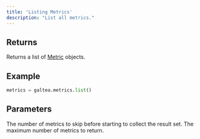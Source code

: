 ```yaml
---
title: 'Listing Metrics'
description: "List all metrics."
---
```


## Returns
Returns a list of [Metric](/concepts/metric) objects.

## Example
```python
metrics = galtea.metrics.list()
```

## Parameters
<ResponseField name="offset" type="int">
  The number of metrics to skip before starting to collect the result set.
</ResponseField>
<ResponseField name="limit" type="int">
  The maximum number of metrics to return.
</ResponseField>
